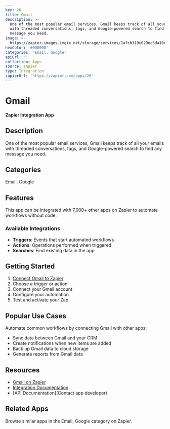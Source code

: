 ```yaml
---
key: 20
title: Gmail
description: >-
  One of the most popular email services, Gmail keeps track of all your emails
  with threaded conversations, tags, and Google-powered search to find any
  message you need.
image: >-
  https://zapier-images.imgix.net/storage/services/1afcb319c029ec5da10efb593b7159c8.png?auto=format%2Ccompress&ixlib=python-3.0.0&q=50
hexColor: '#000000'
categories: 'Email, Google'
apiUrl: ''
collection: Apps
source: zapier
type: Integration
zapierUrl: 'https://zapier.com/apps/20'
---
```

# Gmail

**Zapier Integration App**

## Description

One of the most popular email services, Gmail keeps track of all your emails with threaded conversations, tags, and Google-powered search to find any message you need.

## Categories

Email, Google

## Features

This app can be integrated with 7,000+ other apps on Zapier to automate workflows without code.

### Available Integrations

- **Triggers**: Events that start automated workflows
- **Actions**: Operations performed when triggered
- **Searches**: Find existing data in the app

## Getting Started

1. [Connect Gmail to Zapier](https://zapier.com/apps/20)
2. Choose a trigger or action
3. Connect your Gmail account
4. Configure your automation
5. Test and activate your Zap

## Popular Use Cases

Automate common workflows by connecting Gmail with other apps:

- Sync data between Gmail and your CRM
- Create notifications when new items are added
- Back up Gmail data to cloud storage
- Generate reports from Gmail data

## Resources

- [Gmail on Zapier](https://zapier.com/apps/20)
- [Integration Documentation](https://zapier.com/apps/20/integrations)
- [API Documentation](Contact app developer)

## Related Apps

Browse similar apps in the Email, Google category on Zapier.
